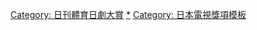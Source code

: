 {{Navbox
|name       = 日刊體育日劇大賞
|state = {{{state|autocollapse}}}
|titlestyle = background:Dodgerblue
|title      = [[日刊體育日劇大賞]]
|image      = 
|bodystyle  = 
|groupstyle = width:70%:105px;background:azure
|liststyle  = text-align:left;
| bodyclass =hlist
| selected = {{{1|}}}

|group1     = [[1990年代]]
|list1      = 
* [[第1回日刊體育日劇大賞|第1回]]
* [[第2回日刊體育日劇大賞|第2回]]

|group2     = [[2000年代]]
|list2      = 
* [[第3回日刊體育日劇大賞|第3回]]
* [[第4回日刊體育日劇大賞|第4回]]
* [[第5回日刊體育日劇大賞|第5回]]
* [[第6回日刊體育日劇大賞|第6回]]
* [[第7回日刊體育日劇大賞|第7回]]
* [[第8回日刊體育日劇大賞|第8回]]
* [[第9回日刊體育日劇大賞|第9回]]
* [[第10回日刊體育日劇大賞|第10回]]
* [[第11回日刊體育日劇大賞|第11回]]
* [[第12回日刊體育日劇大賞|第12回]]

|group3     = [[2010年代]]
|list3      = 
* [[第13回日刊體育日劇大賞|第13回]]
* 第14回（註）
* [[第15回日刊體育日劇大賞|第15回]]
* [[第16回日刊體育日劇大賞|第16回]]
* [[第17回日刊體育日劇大賞|第17回]]
* [[第18回日刊體育日劇大賞|第18回]]
* [[第19回日刊體育日劇大賞|第19回]]
* [[第20回日刊體育日劇大賞|第20回]]
* [[第21回日刊體育日劇大賞|第21回]]
* [[第22回日刊體育日劇大賞|第22回]]
* [[第23回日刊體育日劇大賞|第23回]]

|group4     = [[2020年代]]
|list4      = 
* [[第24回日刊體育日劇大賞|第24回]]

|group5     = 相關項目
|list5      = 
* [[日刊體育]]
* [[日刊體育電影大獎]]
* [[日刊體育日劇大賞]]
* [[日刊體育日劇大賞季選]]

|group6 = 
|list6  = 註：第14回（2011年）受東日本大地震影響停辦
}}<includeonly>[[Category: 日刊體育日劇大賞]]</includeonly>
<noinclude>
[[Category: 日刊體育日劇大賞|*]]
[[Category: 日本電視獎項模板]]
</noinclude>